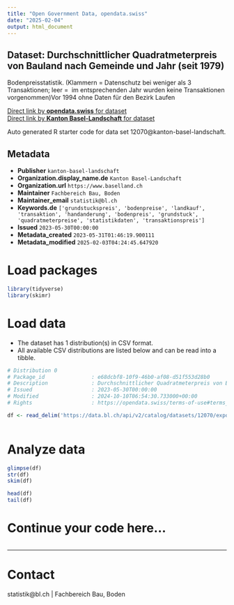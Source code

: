 ```yaml
---
title: "Open Government Data, opendata.swiss"
date: "2025-02-04"
output: html_document
---
```


## Dataset: Durchschnittlicher Quadratmeterpreis von Bauland nach Gemeinde und Jahr (seit 1979)

Bodenpreisstatistik. (Klammern = Datenschutz bei weniger als 3 Transaktionen; leer =  im entsprechenden Jahr wurden keine Transaktionen vorgenommen)Vor 1994 ohne Daten für den Bezirk Laufen

[Direct link by **opendata.swiss** for dataset](https://opendata.swiss/de/dataset/durchschnittlicher-quadratmeterpreis-von-bauland-nach-gemeinde-und-jahr-ab-1979)<br>
[Direct link by **Kanton Basel-Landschaft** for dataset](https://data.bl.ch/explore/dataset/12070/)

Auto generated R starter code for data set 12070@kanton-basel-landschaft.

## Metadata

- **Publisher** `kanton-basel-landschaft`
- **Organization.display_name.de** `Kanton Basel-Landschaft`
- **Organization.url** `https://www.baselland.ch`
- **Maintainer** `Fachbereich Bau, Boden`
- **Maintainer_email** `statistik@bl.ch`
- **Keywords.de** `['grundstuckspreis', 'bodenpreise', 'landkauf', 'transaktion', 'handanderung', 'bodenpreis', 'grundstuck', 'quadratmeterpreise', 'statistikdaten', 'transaktionspreis']`
- **Issued** `2023-05-30T00:00:00`
- **Metadata_created** `2023-05-31T01:46:19.900111`
- **Metadata_modified** `2025-02-03T04:24:45.647920`


# Load packages

```r

library(tidyverse)
library(skimr)

```

# Load data

-   The dataset has 1 distribution(s) in CSV format.
-   All available CSV distributions are listed below and can be read into a tibble.

```r

# Distribution 0
# Package_id               : e68dcbf8-10f9-46b0-af08-d51f553d28b0
# Description              : Durchschnittlicher Quadratmeterpreis von Bauland nach Gemeinde und Jahr (seit 1979) (csv)
# Issued                   : 2023-05-30T00:00:00
# Modified                 : 2024-10-10T06:54:30.733000+00:00
# Rights                   : https://opendata.swiss/terms-of-use#terms_by

df <- read_delim('https://data.bl.ch/api/v2/catalog/datasets/12070/exports/csv?use_labels=true')



```

# Analyze data

```r

glimpse(df)
str(df)
skim(df)

head(df)
tail(df)

```

# Continue your code here...

```r

```

------------------------------------------------------------------------

# Contact

statistik@bl.ch | Fachbereich Bau, Boden
